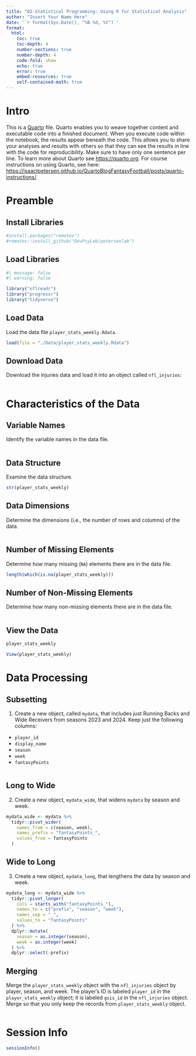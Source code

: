 ```yaml
---
title: "02-Statistical Programming: Using R for Statistical Analysis"
author: "Insert Your Name Here"
date: '`r format(Sys.Date(), "%B %d, %Y")`'
format:
  html:
    toc: true
    toc-depth: 4
    number-sections: true
    number-depth: 4
    code-fold: show
    echo: true
    error: true
    embed-resources: true
    self-contained-math: true
---
```


# Intro

This is a [Quarto](https://quarto.org) file.
Quarto enables you to weave together content and executable code into a finished document.
When you execute code within the notebook, the results appear beneath the code. 
This allows you to share your analyses and results with others so that they can see the results in line with the code for reproducibility.
Make sure to have only one sentence per line.
To learn more about Quarto see <https://quarto.org>.
For course instructions on using Quarto, see here: <https://isaactpetersen.github.io/QuartoBlogFantasyFootball/posts/quarto-instructions/>.

# Preamble

## Install Libraries

```r
#install.packages("remotes")
#remotes::install_github("DevPsyLab/petersenlab")
```

## Load Libraries

```r
#| message: false
#| warning: false

library("nflreadr")
library("progressr")
library("tidyverse")
```

## Load Data

Load the data file `player_stats_weekly.Rdata`.

```r
load(file = "./Data/player_stats_weekly.Rdata")
```

## Download Data

Download the injuries data and load it into an object called `nfl_injuries`:

```r

```

# Characteristics of the Data

## Variable Names

Identify the variable names in the data file.

```r

```

## Data Structure

Examine the data structure.

```r
str(player_stats_weekly)
```

## Data Dimensions

Determine the dimensions (i.e., the number of rows and columns) of the data.

```r

```

## Number of Missing Elements

Determine how many missing (`NA`) elements there are in the data file.

```r
length(which(is.na(player_stats_weekly)))
```

## Number of Non-Missing Elements

Determine how many non-missing elements there are in the data file.

```r

```

## View the Data

```r
player_stats_weekly

View(player_stats_weekly)
```

# Data Processing

## Subsetting

1. Create a new object, called `mydata`, that includes just Running Backs and Wide Receivers from seasons 2023 and 2024.
Keep just the following columns:

- `player_id`
- `display_name`
- `season`
- `week`
- `fantasyPoints`

```r

```

## Long to Wide

2. Create a new object, `mydata_wide`, that widens `mydata` by season and week.

```r
mydata_wide <- mydata %>% 
  tidyr::pivot_wider(
    names_from = c(season, week),
    names_prefix = "fantasyPoints_",
    values_from = fantasyPoints
  )
```

## Wide to Long

3. Create a new object, `mydata_long`, that lengthens the data by season and week.

```r
mydata_long <- mydata_wide %>% 
  tidyr::pivot_longer(
    cols = starts_with("fantasyPoints_"),
    names_to = c("prefix", "season", "week"),
    names_sep = "_",
    values_to = "fantasyPoints"
  ) %>%
  dplyr::mutate(
    season = as.integer(season),
    week = as.integer(week)
  ) %>%
  dplyr::select(-prefix)
```

## Merging

Merge the `player_stats_weekly` object with the `nfl_injuries` object by player, season, and week.
The player's ID is labeled `player_id` in the `player_stats_weekly` object; it is labeled `gsis_id` in the `nfl_injuries` object.
Merge so that you only keep the records from `player_stats_weekly` object.

```r

```

# Session Info

```r
sessionInfo()
```
